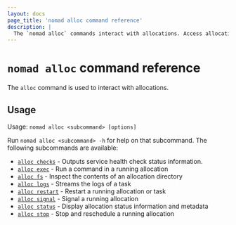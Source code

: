 ```yaml
---
layout: docs
page_title: 'nomad alloc command reference'
description: |
  The `nomad alloc` commands interact with allocations. Access allocation directories, display status and health checks, stream task logs, run commands inside an allocation, and signal a running allocation. You can also stop, reschedule, and restart a running allocation.
---
```


# `nomad alloc` command reference

The `alloc` command is used to interact with allocations.

## Usage

Usage: `nomad alloc <subcommand> [options]`

Run `nomad alloc <subcommand> -h` for help on that subcommand. The following
subcommands are available:

- [`alloc checks`][checks] - Outputs service health check status information.
- [`alloc exec`][exec] - Run a command in a running allocation
- [`alloc fs`][fs] - Inspect the contents of an allocation directory
- [`alloc logs`][logs] - Streams the logs of a task
- [`alloc restart`][restart] - Restart a running allocation or task
- [`alloc signal`][signal] - Signal a running allocation
- [`alloc status`][status] - Display allocation status information and metadata
- [`alloc stop`][stop] - Stop and reschedule a running allocation

[checks]: /nomad/commands/alloc/checks 'Outputs service health check status information'
[exec]: /nomad/commands/alloc/exec 'Run a command in a running allocation'
[fs]: /nomad/commands/alloc/fs 'Inspect the contents of an allocation directory'
[logs]: /nomad/commands/alloc/logs 'Streams the logs of a task'
[restart]: /nomad/commands/alloc/restart 'Restart a running allocation or task'
[signal]: /nomad/commands/alloc/signal 'Signal a running allocation'
[status]: /nomad/commands/alloc/status 'Display allocation status information and metadata'
[stop]: /nomad/commands/alloc/stop 'Stop and reschedule a running allocation'
